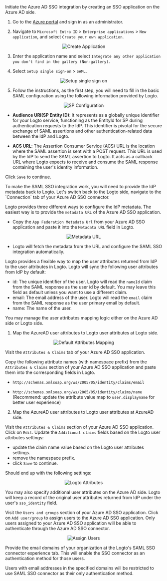 

<Step index={0} title="Create an Azure AD SSO application">
Initiate the Azure AD SSO integration by creating an SSO application on the Azure AD side.

1. Go to the [Azure portal](https://portal.azure.com/) and sign in as an administrator.

2. Navigate to `Microsoft Entra ID` > `Enterprise applications` > `New application`, and select `Create your own application`.

<center>
  <img src={createApplication} alt="Create Application" />
</center>

3. Enter the application name and select `Integrate any other application you don't find in the gallery (Non-gallery)`.

4. Select `Setup single sign-on` > `SAML`.

<center>
  <img src={setupSso} alt="Setup single sign on" />
</center>

5. Follow the instructions, as the first step, you will need to fill in the basic SAML configuration using the following information provided by Logto.

<center>
  <img src={spConfig} alt="SP Configuration" />
</center>

<SsoSamlSpMetadata />

- **Audience URI(SP Entity ID)**: It represents as a globally unique identifier for your Logto service, functioning as the EntityId for SP during authentication requests to the IdP. This identifier is pivotal for the secure exchange of SAML assertions and other authentication-related data between the IdP and Logto.

- **ACS URL**: The Assertion Consumer Service (ACS) URL is the location where the SAML assertion is sent with a POST request. This URL is used by the IdP to send the SAML assertion to Logto. It acts as a callback URL where Logto expects to receive and consume the SAML response containing the user's identity information.

Click `Save` to continue.

</Step>

<Step index={1} title="Configure SAML SSO at Logto">
To make the SAML SSO integration work, you will need to provide the IdP metadata back to Logto. Let's switch back to the Logto side, navigate to the `Connection` tab of your Azure AD SSO connector.

Logto provides three different ways to configure the IdP metadata. The easiest way is to provide the `metadata URL` of the Azure AD SSO application.

- Copy the `App Federation Metadata Url` from your Azure AD SSO application and paste it into the `Metadata URL` field in Logto.

<center>
  <img src={metadataUrl} alt="Metadata URL" />
</center>

- Logto will fetch the metadata from the URL and configure the SAML SSO integration automatically.

</Step>

<Step index={2} title="Configure user attributes mapping">

Logto provides a flexible way to map the user attributes returned from IdP to the user attributes in Logto. Logto will sync the following user attributes from IdP by default:

- id: The unique identifier of the user. Logto will read the `nameId` claim from the SAML response as the user id by default. You may leave this field as default unless you want to use a different claim.
- email: The email address of the user. Logto will read the `email` claim from the SAML response as the user primary email by default.
- name: The name of the user.

You may manage the user attributes mapping logic either on the Azure AD side or Logto side.

1. Map the AzureAD user attributes to Logto user attributes at Logto side.

<center>
  <img src={defaultAttributesMapping} alt="Default Attributes Mapping" />
</center>

Visit the `Attributes & Claims` tab of your Azure AD SSO application.

Copy the following attribute names (with namespace prefix) from the `Attributes & Claims` section of your Azure AD SSO application and paste them into the corresponding fields in Logto.

- `http://schemas.xmlsoap.org/ws/2005/05/identity/claims/email`

- `http://schemas.xmlsoap.org/ws/2005/05/identity/claims/name` (Recommend: update the attribute value map to `user.displayname` for better user experience)

2. Map the AzureAD user attributes to Logto user attributes at AzureAD side.

Visit the `Attributes & Claims` section of your Azure AD SSO application. Click on `Edit`. Update the `Additional claims` fields based on the Logto user attributes settings:

- update the claim name value based on the Logto user attributes settings.
- remove the namespace prefix.
- click `Save` to continue.

Should end up with the following settings:

<center>
  <img src={logtoAttributes} alt="Logto Attributes" />
</center>

You may also specify additional user attributes on the Azure AD side. Logto will keep a record of the original user attributes returned from IdP under the user's `sso_identity` field.

</Step>

<Step index={3} title="Assign users to the Azure AD SSO application">

Visit the `Users and groups` section of your Azure AD SSO application. Click on `Add user/group` to assign users to the Azure AD SSO application. Only users assigned to your Azure AD SSO application will be able to authenticate through the Azure AD SSO connector.

<center>
  <img src={assignUsers} alt="Assign Users" />
</center>

</Step>

<Step index={4} title="Set email domains and enable the SSO connector">

Provide the email domains of your organization at the Logto's SAML SSO connector experience tab. This will enable the SSO connector as an authentication method for those users.

Users with email addresses in the specified domains will be restricted to use SAML SSO connector as their only authentication method.

</Step>
